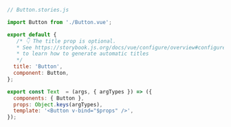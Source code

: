 ```js
// Button.stories.js

import Button from './Button.vue';

export default {
   /* 👇 The title prop is optional.
   * See https://storybook.js.org/docs/vue/configure/overview#configure-story-loading
   * to learn how to generate automatic titles
   */
  title: 'Button',
  component: Button,
};

export const Text  = (args, { argTypes }) => ({
  components: { Button },
  props: Object.keys(argTypes),
  template: '<Button v-bind="$props" />',
});
```